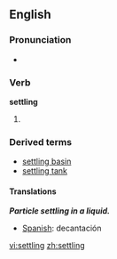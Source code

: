 ==English==

===Pronunciation===
*{{audio|en-us-settling.ogg|Audio (US)}}


===Verb===
{{wikipedia}}
'''settling'''
#{{present participle of|[[settle]]}}

===Derived terms===
*[[settling basin]]
*[[settling tank]]

====Translations====

'''''Particle settling in a liquid.'''''
*[[Spanish]]: decantación

[[vi:settling]]
[[zh:settling]]